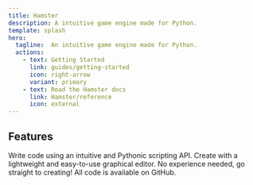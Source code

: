 ```yaml
---
title: Hamster 
description: A intuitive game engine made for Python.
template: splash
hero:
  tagline:  An intuitive game engine made for Python. 
  actions:
    - text: Getting Started
      link: guides/getting-started
      icon: right-arrow
      variant: primary
    - text: Read the Hamster docs 
      link: Hamster/reference
      icon: external
---
```



##  Features 

<CardGrid stagger>
	<Card title="Code in Python" icon="pencil">
		Write code using an intuitive and Pythonic scripting API.
	</Card>
	<Card title="Graphical Editor" icon="puzzel">
    Create with a lightweight and easy-to-use graphical editor.
	</Card>
	<Card title="Easy to Start" icon="rocket">
    No experience needed, go straight to creating!
	</Card>
	<Card title="Open Source" icon="github">
    All code is available on GitHub.
	</Card>
</CardGrid>
